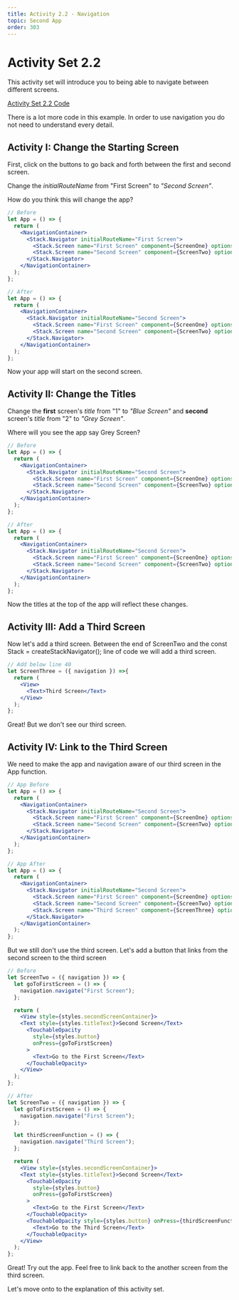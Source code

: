 ```yaml
---
title: Activity 2.2 - Navigation
topic: Second App
order: 303
---
```


# Activity Set 2.2

This activity set will introduce you to being able to navigate between different screens.

<a href="https://snack.expo.io/@jeremyjgyoung/activity-set-2.2" target="_blank"  class="mdxLink">Activity Set 2.2 Code</a>

There is a lot more code in this example. In order to use navigation you do not need to understand every detail.

## Activity I: Change the Starting Screen

First, click on the buttons to go back and forth between the first and second screen.

Change the *initialRouteName* from "First Screen" to *"Second Screen"*.

How do you think this will change the app?

```jsx
// Before
let App = () => {
  return (
    <NavigationContainer>
      <Stack.Navigator initialRouteName="First Screen">
        <Stack.Screen name="First Screen" component={ScreenOne} options={{ title: "1", headerTitleAlign: "center" }} />
        <Stack.Screen name="Second Screen" component={ScreenTwo} options={{ title: "2", headerTitleAlign: "center" }}/>
      </Stack.Navigator>
    </NavigationContainer>
  );
};
```

```jsx
// After
let App = () => {
  return (
    <NavigationContainer>
      <Stack.Navigator initialRouteName="Second Screen">
        <Stack.Screen name="First Screen" component={ScreenOne} options={{ title: "1", headerTitleAlign: "center" }} />
        <Stack.Screen name="Second Screen" component={ScreenTwo} options={{ title: "2", headerTitleAlign: "center" }}/>
      </Stack.Navigator>
    </NavigationContainer>
  );
};
```

Now your app will start on the second screen.

## Activity II: Change the Titles

Change the **first** screen's *title* from "1" to *"Blue Screen"* and
**second** screen's *title* from "2" to *"Grey Screen"*.

Where will you see the app say Grey Screen?

```jsx
// Before
let App = () => {
  return (
    <NavigationContainer>
      <Stack.Navigator initialRouteName="Second Screen">
        <Stack.Screen name="First Screen" component={ScreenOne} options={{ title: "1", headerTitleAlign: "center" }} />
        <Stack.Screen name="Second Screen" component={ScreenTwo} options={{ title: "2", headerTitleAlign: "center" }}/>
      </Stack.Navigator>
    </NavigationContainer>
  );
};
```

```jsx
// After
let App = () => {
  return (
    <NavigationContainer>
      <Stack.Navigator initialRouteName="Second Screen">
        <Stack.Screen name="First Screen" component={ScreenOne} options={{ title: "Blue Screen", headerTitleAlign: "center" }} />
        <Stack.Screen name="Second Screen" component={ScreenTwo} options={{ title: "Grey Screen", headerTitleAlign: "center" }}/>
      </Stack.Navigator>
    </NavigationContainer>
  );
};
```

Now the titles at the top of the app will reflect these changes.

## Activity III: Add a Third Screen

Now let's add a third screen.
Between the end of ScreenTwo and the const Stack = createStackNavigator(); line of code we will add a third screen.

```jsx
// Add below line 40
let ScreenThree = ({ navigation }) =>{
  return (
    <View>
      <Text>Third Screen</Text>
    </View>
  );
};
```

Great! But we don't see our third screen.

## Activity IV: Link to the Third Screen

We need to make the app and navigation aware of our third screen in the App function.

```jsx
// App Before
let App = () => {
  return (
    <NavigationContainer>
      <Stack.Navigator initialRouteName="Second Screen">
        <Stack.Screen name="First Screen" component={ScreenOne} options={{ title: "Blue Screen", headerTitleAlign: "center" }} />
        <Stack.Screen name="Second Screen" component={ScreenTwo} options={{ title: "Grey Screen", headerTitleAlign: "center" }}/>
      </Stack.Navigator>
    </NavigationContainer>
  );
};
```

```jsx
// App After
let App = () => {
  return (
    <NavigationContainer>
      <Stack.Navigator initialRouteName="Second Screen">
        <Stack.Screen name="First Screen" component={ScreenOne} options={{ title: "Blue Screen", headerTitleAlign: "center" }} />
        <Stack.Screen name="Second Screen" component={ScreenTwo} options={{ title: "Grey Screen", headerTitleAlign: "center" }}/>
        <Stack.Screen name="Third Screen" component={ScreenThree} options={{ title: "3", headerTitleAlign: "center" }}/>
      </Stack.Navigator>
    </NavigationContainer>
  );
};
```

But we still don't use the third screen.
Let's add a button that links from the second screen to the third screen

```jsx
// Before
let ScreenTwo = ({ navigation }) => {
  let goToFirstScreen = () => {
    navigation.navigate("First Screen");
  };

  return (
    <View style={styles.secondScreenContainer}>
    <Text style={styles.titleText}>Second Screen</Text>
      <TouchableOpacity
        style={styles.button}
        onPress={goToFirstScreen}
      >
        <Text>Go to the First Screen</Text>
      </TouchableOpacity>
    </View>
  );
};
```

```jsx
// After
let ScreenTwo = ({ navigation }) => {
  let goToFirstScreen = () => {
    navigation.navigate("First Screen");
  };

  let thirdScreenFunction = () => {
    navigation.navigate("Third Screen");
  };

  return (
    <View style={styles.secondScreenContainer}>
    <Text style={styles.titleText}>Second Screen</Text>
      <TouchableOpacity
        style={styles.button}
        onPress={goToFirstScreen}
      >
        <Text>Go to the First Screen</Text>
      </TouchableOpacity>
      <TouchableOpacity style={styles.button} onPress={thirdScreenFunction}>
        <Text>Go to the Third Screen</Text>
      </TouchableOpacity>
    </View>
  );
};
```

Great! Try out the app. Feel free to link back to the another screen from the third screen.

Let's move onto to the explanation of this activity set.
